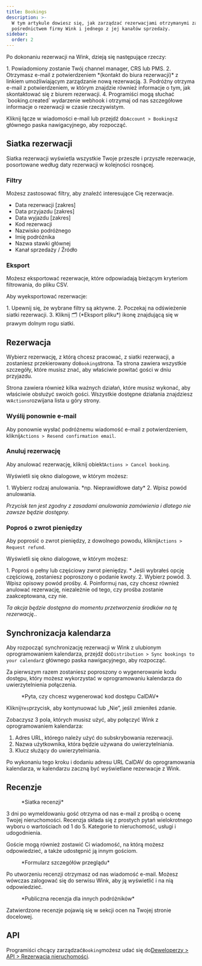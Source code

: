 ```yaml
---
title: Bookings
description: >-
  W tym artykule dowiesz się, jak zarządzać rezerwacjami otrzymanymi za
  pośrednictwem firmy Wink i jednego z jej kanałów sprzedaży.
sidebar:
  order: 2
---
```


Po dokonaniu rezerwacji na Wink, dzieją się następujące rzeczy:

<Steps>
  1. Powiadomiony zostanie Twój channel manager, CRS lub PMS.
  2. Otrzymasz e-mail z potwierdzeniem *(kontakt do biura rezerwacji)* z linkiem umożliwiającym zarządzanie nową rezerwacją.
  3. Podróżny otrzyma e-mail z potwierdzeniem, w którym znajdzie również informacje o tym, jak skontaktować się z biurem rezerwacji.
  4. Programiści mogą słuchać `booking.created` wydarzenie webhook i otrzymaj od nas szczegółowe informacje o rezerwacji w czasie rzeczywistym.
</Steps>


Kliknij łącze w wiadomości e-mail lub przejdź do`Account > Bookings`z głównego paska nawigacyjnego, aby rozpocząć.

## Siatka rezerwacji

Siatka rezerwacji wyświetla wszystkie Twoje przeszłe i przyszłe rezerwacje, posortowane według daty rezerwacji w kolejności rosnącej.

### Filtry

Możesz zastosować filtry, aby znaleźć interesujące Cię rezerwacje.

* Data rezerwacji \[zakres]
* Data przyjazdu \[zakres]
* Data wyjazdu \[zakres]
* Kod rezerwacji
* Nazwisko podróżnego
* Imię podróżnika
* Nazwa stawki głównej
* Kanał sprzedaży / Źródło

### Eksport

Możesz eksportować rezerwacje, które odpowiadają bieżącym kryteriom filtrowania, do pliku CSV.

Aby wyeksportować rezerwacje:

<Steps>
  1. Upewnij się, że wybrane filtry są aktywne.
  2. Poczekaj na odświeżenie siatki rezerwacji.
  3. Kliknij 🗂️ (*Eksport pliku*) ikonę znajdującą się w prawym dolnym rogu siatki.
</Steps>


## Rezerwacja

Wybierz rezerwację, z którą chcesz pracować, z siatki rezerwacji, a zostaniesz przekierowany do`Booking`strona.
Ta strona zawiera wszystkie szczegóły, które musisz znać, aby właściwie powitać gości w dniu przyjazdu.

Strona zawiera również kilka ważnych działań, które musisz wykonać, aby właściwie obsłużyć swoich gości. Wszystkie dostępne działania znajdziesz w`Actions`rozwijana lista u góry strony.

### Wyślij ponownie e-mail

Aby ponownie wysłać podróżnemu wiadomość e-mail z potwierdzeniem, kliknij`Actions > Resend confirmation email`.

### Anuluj rezerwację

Aby anulować rezerwację, kliknij obiekt`Actions > Cancel booking`.

Wyświetli się okno dialogowe, w którym możesz:

<Steps>
  1. Wybierz rodzaj anulowania. *np. Nieprawidłowe daty*
  2. Wpisz powód anulowania.
</Steps>


*Przycisk ten jest zgodny z zasadami anulowania zamówienia i dlatego nie zawsze będzie dostępny.*

### Poproś o zwrot pieniędzy

Aby poprosić o zwrot pieniędzy, z dowolnego powodu, kliknij`Actions > Request refund`.

Wyświetli się okno dialogowe, w którym możesz:

<Steps>
  1. Poproś o pełny lub częściowy zwrot pieniędzy.
     * Jeśli wybrałeś opcję częściową, zostaniesz poproszony o podanie kwoty.
  2. Wybierz powód.
  3. Wpisz opisowy powód prośby.
  4. Poinformuj nas, czy chcesz również anulować rezerwację, niezależnie od tego, czy prośba zostanie zaakceptowana, czy nie.
</Steps>


*Ta akcja będzie dostępna do momentu przetworzenia środków na tę rezerwację.*.

## Synchronizacja kalendarza

Aby rozpocząć synchronizację rezerwacji w Wink z ulubionym oprogramowaniem kalendarza, przejdź do`Distribution > Sync bookings to your calendar`z głównego paska nawigacyjnego, aby rozpocząć.

Za pierwszym razem zostaniesz poproszony o wygenerowanie kodu dostępu, który możesz wykorzystać w oprogramowaniu kalendarza do uwierzytelnienia połączenia.

<figure>
  <CloudinaryImage width="350" height="188" resize="scale" quality="best" alt="Wygeneruj kod dostępu" src="academy/caldav-pass-code" errorImage="noimage_opaque_nyrtl0.png" />

  <figcaption>*Pyta, czy chcesz wygenerować kod dostępu CalDAV*</figcaption>
</figure>


Kliknij`Yes`przycisk, aby kontynuować lub „Nie”, jeśli zmieniłeś zdanie.

Zobaczysz 3 pola, których musisz użyć, aby połączyć Wink z oprogramowaniem kalendarza:

1. Adres URL, którego należy użyć do subskrybowania rezerwacji.
2. Nazwa użytkownika, która będzie używana do uwierzytelniania.
3. Klucz służący do uwierzytelniania.

Po wykonaniu tego kroku i dodaniu adresu URL CalDAV do oprogramowania kalendarza, w kalendarzu zaczną być wyświetlane rezerwacje z Wink.

## Recenzje

<figure>
  <CloudinaryImage width="700" height="151" resize="scale" quality="best" alt="Siatka przeglądu" src="academy/reviews" errorImage="noimage_opaque_nyrtl0.png" />

  <figcaption>*Siatka recenzji*</figcaption>
</figure>


3 dni po wymeldowaniu gość otrzyma od nas e-mail z prośbą o ocenę Twojej nieruchomości.
Recenzja składa się z prostych pytań wielokrotnego wyboru o wartościach od 1 do 5. Kategorie to nieruchomość, usługi i udogodnienia.

Goście mogą również zostawić Ci wiadomość, na którą możesz odpowiedzieć, a także udostępnić ją innym gościom.

<figure>
  <CloudinaryImage width="700" height="421" resize="scale" quality="best" alt="Zatwierdź recenzję" src="academy/review-details" errorImage="noimage_opaque_nyrtl0.png" />

  <figcaption>*Formularz szczegółów przeglądu*</figcaption>
</figure>


Po utworzeniu recenzji otrzymasz od nas wiadomość e-mail. Możesz wówczas zalogować się do serwisu Wink, aby ją wyświetlić i na nią odpowiedzieć.

<figure>
  <CloudinaryImage width="350" height="355" resize="scale" quality="best" alt="Recenzja publiczna" src="academy/public-review" errorImage="noimage_opaque_nyrtl0.png" />

  <figcaption>*Publiczna recenzja dla innych podróżników*</figcaption>
</figure>


Zatwierdzone recenzje pojawią się w sekcji ocen na Twojej stronie docelowej.

## API

Programiści chcący zarządzać`Booking`możesz udać się do[Deweloperzy > API > Rezerwacja nieruchomości](/developers/apis/#property-booking-api).

